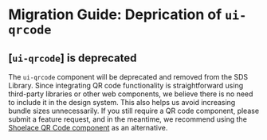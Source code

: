 
<Meta title="Docs/Migration/ui-qrcode" />

# Migration Guide: Deprication of `ui-qrcode`

## [`ui-qrcode`] is deprecated

The `ui-qrcode` component will be deprecated and removed from the SDS Library. Since integrating QR code functionality is straightforward using third-party libraries or other web components, we believe there is no need to include it in the design system. This also helps us avoid increasing bundle sizes unnecessarily. If you still require a QR code component, please submit a feature request, and in the meantime, we recommend using the [Shoelace QR Code component](https://shoelace.style/components/qr-code) as an alternative.
